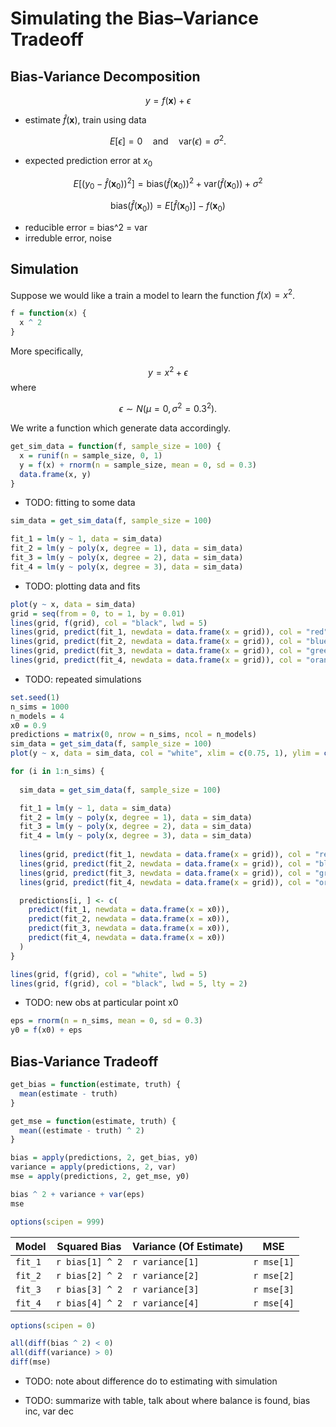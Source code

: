 # Simulating the Bias–Variance Tradeoff

## Bias-Variance Decomposition

$$
y = f(\mathbf x) + \epsilon
$$


- estimate $\hat{f}(\mathbf x)$, train using data

$$
E[\epsilon] = 0 \quad \text{and} \quad \text{var}(\epsilon) = \sigma^2.
$$

- expected prediction error at $x_0$

$$
E\left[\left(y_0 - \hat{f}(\mathbf x_0)\right)^2\right] = \text{bias}\left(\hat{f}(\mathbf x_0)\right)^2 + \text{var}\left(\hat{f}(\mathbf x_0)\right) + \sigma^2
$$



$$
\text{bias}\left(\hat{f}(\mathbf x_0)\right) = E\left[\hat{f}(\mathbf x_0)\right] - f(\mathbf x_0)
$$

- reducible error = bias^2 = var
- irreduble error, noise


## Simulation

Suppose we would like a train a model to learn the function $f(x) = x^2$.

```r
f = function(x) {
  x ^ 2
}
```

More specifically,

$$
y = x^2 + \epsilon
$$
where

$$
\epsilon \sim N(\mu = 0, \sigma^2 = 0.3^2).
$$

We write a function which generate data accordingly.

```r
get_sim_data = function(f, sample_size = 100) {
  x = runif(n = sample_size, 0, 1)
  y = f(x) + rnorm(n = sample_size, mean = 0, sd = 0.3)
  data.frame(x, y)
}
```

- TODO: fitting to some data

```r
sim_data = get_sim_data(f, sample_size = 100)

fit_1 = lm(y ~ 1, data = sim_data)
fit_2 = lm(y ~ poly(x, degree = 1), data = sim_data)
fit_3 = lm(y ~ poly(x, degree = 2), data = sim_data)
fit_4 = lm(y ~ poly(x, degree = 3), data = sim_data)
```

- TODO: plotting data and fits

```r
plot(y ~ x, data = sim_data)
grid = seq(from = 0, to = 1, by = 0.01)
lines(grid, f(grid), col = "black", lwd = 5)
lines(grid, predict(fit_1, newdata = data.frame(x = grid)), col = "red", lwd = 2)
lines(grid, predict(fit_2, newdata = data.frame(x = grid)), col = "blue", lwd = 2)
lines(grid, predict(fit_3, newdata = data.frame(x = grid)), col = "green", lwd = 3)
lines(grid, predict(fit_4, newdata = data.frame(x = grid)), col = "orange", lwd = 2)
```

- TODO: repeated simulations

```r
set.seed(1)
n_sims = 1000
n_models = 4
x0 = 0.9
predictions = matrix(0, nrow = n_sims, ncol = n_models)
sim_data = get_sim_data(f, sample_size = 100)
plot(y ~ x, data = sim_data, col = "white", xlim = c(0.75, 1), ylim = c(0, 1.5))

for (i in 1:n_sims) {
  
  sim_data = get_sim_data(f, sample_size = 100)

  fit_1 = lm(y ~ 1, data = sim_data)
  fit_2 = lm(y ~ poly(x, degree = 1), data = sim_data)
  fit_3 = lm(y ~ poly(x, degree = 2), data = sim_data)
  fit_4 = lm(y ~ poly(x, degree = 3), data = sim_data)
  
  lines(grid, predict(fit_1, newdata = data.frame(x = grid)), col = "red", lwd = 1)
  lines(grid, predict(fit_2, newdata = data.frame(x = grid)), col = "blue", lwd = 1)
  lines(grid, predict(fit_3, newdata = data.frame(x = grid)), col = "green", lwd = 1)
  lines(grid, predict(fit_4, newdata = data.frame(x = grid)), col = "orange", lwd = 1)

  predictions[i, ] <- c(
    predict(fit_1, newdata = data.frame(x = x0)),
    predict(fit_2, newdata = data.frame(x = x0)),
    predict(fit_3, newdata = data.frame(x = x0)),
    predict(fit_4, newdata = data.frame(x = x0))
  )
}

lines(grid, f(grid), col = "white", lwd = 5)
lines(grid, f(grid), col = "black", lwd = 5, lty = 2)
```

- TODO: new obs at particular point x0

```r
eps = rnorm(n = n_sims, mean = 0, sd = 0.3)
y0 = f(x0) + eps
```


## Bias-Variance Tradeoff

```r
get_bias = function(estimate, truth) {
  mean(estimate - truth)
}

get_mse = function(estimate, truth) {
  mean((estimate - truth) ^ 2)
}

```

```r
bias = apply(predictions, 2, get_bias, y0)
variance = apply(predictions, 2, var)
mse = apply(predictions, 2, get_mse, y0)
```

```r
bias ^ 2 + variance + var(eps)
mse
```

```r
options(scipen = 999)
```

| Model   | Squared Bias     | Variance (Of Estimate) | MSE        |
|---------|------------------|------------------------|------------|
| `fit_1` | `r bias[1] ^ 2`  | `r variance[1]`        | `r mse[1]` |
| `fit_2` | `r bias[2] ^ 2`  | `r variance[2]`        | `r mse[2]` |
| `fit_3` | `r bias[3] ^ 2`  | `r variance[3]`        | `r mse[3]` |
| `fit_4` | `r bias[4] ^ 2`  | `r variance[4]`        | `r mse[4]` |


```r
options(scipen = 0)
```


```r
all(diff(bias ^ 2) < 0)
all(diff(variance) > 0)
diff(mse)
```


- TODO: note about difference do to estimating with simulation


- TODO: summarize with table, talk about where balance is found, bias inc, var dec
